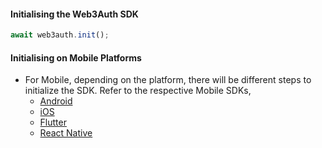 #### Initialising the Web3Auth SDK

```js
await web3auth.init();
```

#### Initialising on Mobile Platforms

- For Mobile, depending on the platform, there will be different steps to initialize the SDK. Refer to the respective Mobile SDKs,
  - [Android](/sdk/android)
  - [iOS](/sdk/ios)
  - [Flutter](/sdk/flutter)
  - [React Native](/sdk/react-native)
